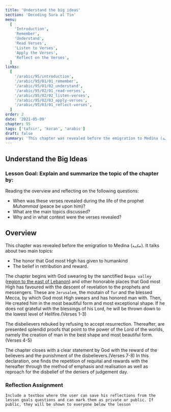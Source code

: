 ```yaml
---
title: 'Understand the big ideas'
section: 'Decoding Sura al Tin'
menu:
  [
    'Introduction',
    'Remember',
    'Understand',
    'Read Verses',
    'Listen to Verses',
    'Apply the Verses',
    'Reflect on the Verses',
  ]
links:
  [
    '/arabic/95/introduction',
    '/arabic/95/01/01_remember',
    '/arabic/95/01/02_understand',
    '/arabic/95/02/01_read-verses',
    '/arabic/95/02/02_listen-verses',
    '/arabic/95/02/03_apply-verses',
    '/arabic/95/03/01_reflect-verses',
  ]
order: 2
date: '2021-05-09'
chapter: 95
tags: ['tafsir', 'koran', 'arabic']
draft: false
summary: 'This chapter was revealed before the emigration to Medina (مكية). It talks about two main topics, namely, the honor that God most High has given to humankind and the belief in retribution and reward.'
---
```


## Understand the Big Ideas

### Lesson Goal: Explain and summarize the topic of the chapter by:

Reading the overview and reflecting on the following questions:

- When was these verses revealed during the life of the prophet _Muhammad_ (peace be upon him)?
- What are the main topics discussed?
- Why and in what context were the verses revealed?

## Overview

This chapter was revealed before the emigration to Medina (`مكية`). It talks about two main topics:

- The honor that God most High has given to humankind
- The belief in retribution and reward.

The chapter begins with God swearing by the sanctified `Beqaa valley` ([region to the east of Lebanon](https://en.wikipedia.org/wiki/Beqaa_Valley)) and other honorable places that God most High has favoured with the descent of revelation to the prophets and messengers. These are `Jerusalem`, the moutain of `Tur` and the blessed Mecca, by which God most High swears and has honored man with. Then, He created him in the most beautiful form and most exceptional shape. If he does not grateful with the blessings of his Lord, he will be thrown down to the lowest level of Hellfire.(Verses 1-3)

The disbelievers rebuked by refusing to accept resurrection. Thereafter, are presented splendid proofs that point to the power of the Lord of the worlds, namely the creation of man in the best shape and most beautiful form.(Verses 4-5)

The chapter closes with a clear statement by God with the reward of the believers and the punishment of the disbelievers.(Verses 7-8) In this declaration, one finds the repetition of requital and rewards with the hereafter through the method of emphasis and realisation as well as reproach for the disbelief of the deniers of judgement day.

### Reflection Assignment

`Include a textbox where the user can save his reflections from the lesson goals questions and can mark them as private or public. If public, they will be shown to everyone below the lesson`
